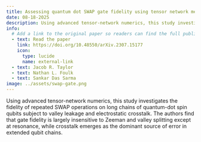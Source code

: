 ```yaml
---
title: Assessing quantum dot SWAP gate fidelity using tensor network methods
date: 08-18-2025
description: Using advanced tensor-network numerics, this study investigates the fidelity of repeated SWAP operations on long chains of quantum-dot spin qubits subject to valley leakage and electrostatic crosstalk.  The authors find that gate fidelity is largely insensitive to Zeeman and valley splitting except at resonance, while crosstalk emerges as the dominant source of error in extended qubit chains.
info:
  # Add a link to the original paper so readers can find the full publication
  - text: Read the paper
    link: https://doi.org/10.48550/arXiv.2307.15177
    icon:
      type: lucide
      name: external-link
  - text: Jacob R. Taylor
  - text: Nathan L. Foulk
  - text: Sankar Das Sarma
image: ../assets/swap-gate.png
---
```


Using advanced tensor-network numerics, this study investigates the fidelity of repeated SWAP operations on long chains of quantum-dot spin qubits subject to valley leakage and electrostatic crosstalk.  The authors find that gate fidelity is largely insensitive to Zeeman and valley splitting except at resonance, while crosstalk emerges as the dominant source of error in extended qubit chains.
